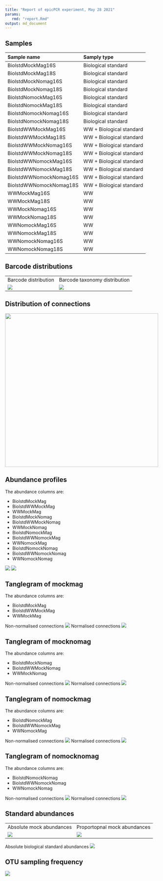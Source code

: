 ```yaml
---
title: "Report of epicPCR experiment, May 28 2021"
params:
   rmd: "report.Rmd"
output: md_document
---
```


## Samples

|Sample name|Samply type|Mock status|Magnetic status|Phylotype|
| :--- | :--- |
|BiolstdMockMag16S|Biological standard|Mocks|Magnetic selection|16S|
|BiolstdMockMag18S|Biological standard|Mocks|Magnetic selection|18S|
|BiolstdMockNomag16S|Biological standard|Mocks|No magnetic selection|16S|
|BiolstdMockNomag18S|Biological standard|Mocks|No magnetic selection|18S|
|BiolstdNomockMag16S|Biological standard|No mocks|Magnetic selection|16S|
|BiolstdNomockMag18S|Biological standard|No mocks|Magnetic selection|18S|
|BiolstdNomockNomag16S|Biological standard|No mocks|No magnetic selection|16S|
|BiolstdNomockNomag18S|Biological standard|No mocks|No magnetic selection|18S|
|BiolstdWWMockMag16S|WW + Biological standard|Mocks|Magnetic selection|16S|
|BiolstdWWMockMag18S|WW + Biological standard|Mocks|Magnetic selection|18S|
|BiolstdWWMockNomag16S|WW + Biological standard|Mocks|No magnetic selection|16S|
|BiolstdWWMockNomag18S|WW + Biological standard|Mocks|No magnetic selection|18S|
|BiolstdWWNomockMag16S|WW + Biological standard|No mocks|Magnetic selection|16S|
|BiolstdWWNomockMag18S|WW + Biological standard|No mocks|Magnetic selection|18S|
|BiolstdWWNomockNomag16S|WW + Biological standard|No mocks|No magnetic selection|16S|
|BiolstdWWNomockNomag18S|WW + Biological standard|No mocks|No magnetic selection|18S|
|WWMockMag16S|WW|Mocks|Magnetic selection|16S|
|WWMockMag18S|WW|Mocks|Magnetic selection|18S|
|WWMockNomag16S|WW|Mocks|No magnetic selection|16S|
|WWMockNomag18S|WW|Mocks|No magnetic selection|18S|
|WWNomockMag16S|WW|No mocks|Magnetic selection|16S|
|WWNomockMag18S|WW|No mocks|Magnetic selection|18S|
|WWNomockNomag16S|WW|No mocks|No magnetic selection|16S|
|WWNomockNomag18S|WW|No mocks|No magnetic selection|18S|


## Barcode distributions

<table>
  <tr>
    <td>Barcode distribution</td>
    <td>Barcode taxonomy distribution</td>
  </tr>
  <tr>
    <td valign="top"><img src="../figures/bc_distribution.png"></td>
    <td valign="top"><img src="../figures/bc_tax_distribution.png"></td>
  </tr>
 </table>

## Distribution of connections

<td valign="top"><img src="../figures/connection_distribution.png" width=500></td>


## Abundance profiles

The abundance columns are:

- BiolstdMockMag
- BiolstdWWMockMag
- WWMockMag
- BiolstdMockNomag
- BiolstdWWMockNomag
- WWMockNomag
- BiolstdNomockMag
- BiolstdWWNomockMag
- WWNomockMag
- BiolstdNomockNomag
- BiolstdWWNomockNomag
- WWNomockNomag

<td valign="top"><img src="../figures/bact_abunds.png" ></td>
<td valign="top"><img src="../figures/euk_abunds.png" ></td>


## Tanglegram of mockmag

The abundance columns are:

- BiolstdMockMag
- BiolstdWWMockMag
- WWMockMag

Non-normalised connections
<td valign="top"><img src="../figures/mockmag.png" ></td>

Normalised connections
<td valign="top"><img src="../figures/mockmag_normalised.png" ></td>


## Tanglegram of mocknomag

The abundance columns are:

- BiolstdMockNomag
- BiolstdWWMockNomag
- WWMockNomag

Non-normalised connections
<td valign="top"><img src="../figures/mocknomag.png" ></td>

Normalised connections
<td valign="top"><img src="../figures/mocknomag_normalised.png" ></td>


## Tanglegram of nomockmag

The abundance columns are:

- BiolstdNomockMag
- BiolstdWWNomockMag
- WWNomockMag

Non-normalised connections
<td valign="top"><img src="../figures/nomockmag.png" ></td>

Normalised connections
<td valign="top"><img src="../figures/nomockmag_normalised.png" ></td>


## Tanglegram of nomocknomag

The abundance columns are:

- BiolstdNomockNomag
- BiolstdWWNomockNomag
- WWNomockNomag

Non-normalised connections
<td valign="top"><img src="../figures/nomocknomag.png" ></td>

Normalised connections
<td valign="top"><img src="../figures/nomocknomag_normalised.png" ></td>


## Standard abundances

<table>
  <tr>
    <td>Absolute mock abundances</td>
    <td>Proportopnal mock abundances</td>
  </tr>
  <tr>
    <td valign="top"><img src="../figures/mock_abundances.png"></td>
    <td valign="top"><img src="../figures/mock_proportions.png"></td>
  </tr>
 </table>

Absolute biological standard abundances
<td valign="top"><img src="../figures/biol_std_abundances.png" ></td>


## OTU sampling frequency

<td valign="top"><img src="../figures/otu_sampling_frequency.png" ></td>


